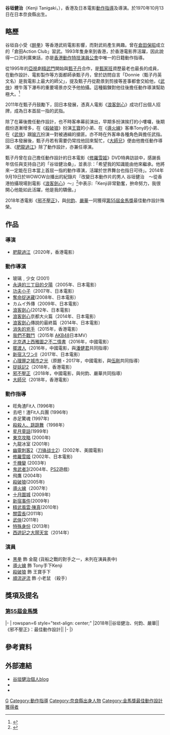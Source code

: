 {{blpsources|time=2021-06-01}}
{{藝人
| 姓名 = 谷垣 健治
| 類型 = 幕后
| 外文名 = 谷垣 健治
| 外文 = 日文
| 英文名 = Kenji Tanigaki
| 出生日期 = {{birth date|1970|10|13}}
| 出生地點 = {{JPN}}[[奈良縣|奈良縣]]
| 國籍 = {{JPN}}
| goldenhorseawards = '''最佳動作設計'''<br>2018年 《[[邪不壓正|邪不壓正]]》
}}
{{japanese|japanese=谷垣 健治|kana=たにがき けんじ|romaji=Tanigaki Kenji}}
'''谷垣健治'''（Kenji Tanigaki，{{bd|1970年|10月13日}}），香港及日本電影[[動作指導|動作指導]]及導演。於1970年10月13日在日本奈良縣出生。

==略歷==
谷垣自小受《[[醉拳_(電影)|醉拳]]》等香港武術電影影響，而對武術產生興趣。曾在[[倉田保昭|倉田保昭]]成立的「倉田Action Club」習武。1993年隻身來到香港，於香港電影界活躍，因此說得一口流利廣東話，亦是[[香港動作特技演員公會|香港動作特技演員公會]]中唯一的日籍動作指導。

從1995年的[[亞視|亞視]]劇[[精武門|精武門]]開始與[[甄子丹|甄子丹]]合作，是[[甄家班|甄家班]]資歷最老也最長的成員，在動作設計、電影製作等方面都師承甄子丹，曾於訪問自言「Donnie（甄子丹英文名）是我電影上最大的師父」，提及甄子丹從勘景到剪接等差事都會交給他，《[[武俠|武俠]]》裡牛落下瀑布的重要場景亦交予他拍攝。這種鍛鍊對他往後擔任動作導演幫助極大。<ref>{{Cite web |url=http://news.searchina.ne.jp/disp.cgi?y=2006&d=0901&f=entertainment_0901_001.shtml |title=谷垣健治のできるまで：国籍日本、でも“映画国籍”は香港 |access-date=2014-08-15 |archive-date=2014-08-15 |archive-url=https://archive.is/20140815025440/http://news.searchina.ne.jp/disp.cgi?y=2006&d=0901&f=entertainment_0901_001.shtml |dead-url=no }}</ref>

2011年在甄子丹鼓勵下，回日本發展，憑真人電影《[[浪客劍心|浪客劍心]]》成功打出個人招牌，成為日本首屈一指的武指。

除了在幕後擔任動作設計，也不時客串幕前演出，早期多扮演挨打的小嘍囉，後期戲份逐漸增多，在《[[殺破狼|殺破狼]]》扮演[[王寶|王寶]]的小弟、在《[[導火線|導火線]]》客串Tony的小弟、在《[[武俠|武俠]]》跟[[喻亢|喻亢]]扮演一對被通緝的搶匪。亦不時在外客串各種角色與擔任武指。回日本發展後，甄子丹若有需要仍常找他回來幫忙，《[[大師兄|大師兄]]》便由他擔任動作導演、《[[肥龍過江|肥龍過江]]》除了動作設計，亦兼任導演。

甄子丹曾在自己擔任動作設計的日本電影《[[修羅雪姬|修羅雪姬]]》DVD特典訪談中，感謝長年信任與支持自己的「谷垣健治桑」，並表示：「希望我的知識能由他來繼承。他將來一定能在日本當上首屈一指的動作導演，活躍於世界舞台也指日可待」。2014年9月19日於WOWOW台播出的紀錄片『改變日本動作片的男人 谷垣健治　～從香港拍攝現場到電影《[[浪客劍心|浪客劍心]]》～』<ref>{{Cite web |url=http://www.wowow.co.jp/pg_info/detail/104689/ |title=ノンフィクションW　日本のアクションを変える男 谷垣健治 〜香港の現場から映画「るろうに剣心」へ〜 |access-date=2014-10-04 |archive-date=2014-10-04 |archive-url=https://archive.is/20141004093011/http://www.wowow.co.jp/pg_info/detail/104689/ |dead-url=no }}</ref>中表示:「Kenji非常勤奮，拚命努力，我很開心他能如此活躍，他是我的驕傲。」

2018年憑電影《[[邪不壓正|邪不壓正]]》，與[[何鈞|何鈞]]、[[嚴華|嚴華]]一同獲得[[第55屆金馬獎|第55屆金馬獎]]最佳動作設計殊榮。

==作品==
===導演===
*[[肥龍過江_(2020年電影)|肥龍過江]]（2020年，香港電影）

===動作導演===
*玻璃﹐少女 (2001)
*[[永遠的三丁目的夕陽|永遠的三丁目的夕陽]]（2005年、日本電影）
*[[功夫小子_(2007年电影)|功夫小子]]（2007年、日本電影）
*[[奪命捉迷藏|奪命捉迷藏]](2008年、日本電影）
*カムイ外傳（2009年、日本電影）
*[[浪客劍心_(電影)|浪客劍心]](2012年、日本電影)
*[[神劍闖江湖_京都大火篇|浪客劍心]]京都大火篇（2014年、日本電影）
*[[浪客剑心：传说的最后时刻篇|浪客劍心]]傳說的最終篇（2014年、日本電影）
*[[消失的兇手|消失的兇手]]（2015年，香港電影）
*[[我們不戰鬥|我們不戰鬥]]（2015年 [[AKB48|AKB48]]日本MV）
*[[北京遇上西雅圖之不二情書|北京遇上西雅圖之不二情書]]（2016年，中國電影）
*[[擺渡人|擺渡人]]（2016年，中國電影，與[[潘健君|潘健君]]共同指導）
*[[新宿スワンII|新宿スワンII]]（2017年、日本電影）
*[[心理罪之城市之光|心理罪之城市之光]]（原題・2017年，中國電影，與[[伍剛|伍剛]]共同指導）
*[[捉妖記2|捉妖記2]]（2018年，香港電影）
*[[邪不壓正|邪不壓正]]（2018年，中國電影，與何鈞、嚴華共同指導）
*[[大師兄_(電影)|大師兄]]（2018年，香港電影）
===動作指導===
*旺角渣Fit人 (1996年)
*去吧！渣Fit人兵團 (1996年)
*赤足驚魂 (1997年)
*[[殺殺人、跳跳舞|殺殺人、跳跳舞]]（1998年）
*[[星月童話|星月童話]](1999年)
*[[東京攻略|東京攻略]] (2000年)
*九龍冰室 (2001年)
*[[幽靈刺客2|幽靈刺客2]]（[[刀锋战士2|刀锋战士2]]）(2002年、美國電影)
*[[修羅雪姬|修羅雪姬]] (2002年、日本電影)
*[[千機變|千機變]] (2003年)
*[[鬼武者3|鬼武者3]](2004年、[[PS2|PS2]]遊戲）
*飛鷹 (2004年)
*[[殺破狼_(電影)|殺破狼]](2005年)
*[[導火線_(電影)|導火線]]（2007年）
*[[十月圍城|十月圍城]] (2009年)
*[[新宿事件|新宿事件]](2009年)
*[[精武风云|精武風雲·陳真]](2010年)
*[[關雲長_(電影)|關雲長]](2011年)
*[[武俠_(電影)|武俠]](2011年)
*[[特殊身份|特殊身份]] (2013年)
*[[大鬧天宮_(2014年電影)|西遊記之大鬧天宮]]（2014年）

===演員===
*[[黑拳|黑拳]] 飾 金龍 (貨船之戰的對手之一，未列在演員表中)
*[[導火線_(電影)|導火線]] 飾 Tony手下Kenji
*[[殺破狼_(電影)|殺破狼]] 飾 王寶手下
*[[順流逆流|順流逆流]] 飾 小老鼠 （殺手）

==獎項及提名==
===[[第55屆金馬獎|第55屆金馬獎]]===
{{awards table}}
|-
| rowspan=6 style="text-align: center;" |2018年||谷垣健治、何鈞、嚴華||《邪不壓正》：最佳動作設計|| {{won}}
|-
|}

== 參考資料 ==
{{reflist}}

==外部連結==
*[http://kenjitanigaki.cocolog-nifty.com 谷垣健治個人blog]{{Wayback|url=http://kenjitanigaki.cocolog-nifty.com/ |date=20200221194003 }}
*{{hkmdb name|17193}}
*{{Douban people|1335515}}

[[Category:日本导演|G]]
[[Category:動作指導|Category:動作指導]]
[[Category:奈良縣出身人物|Category:奈良縣出身人物]]
[[Category:金馬獎最佳動作設計獲得者|Category:金馬獎最佳動作設計獲得者]]